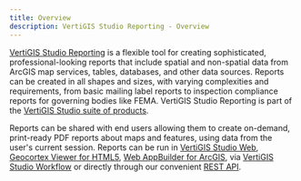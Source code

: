 ```yaml
---
title: Overview
description: VertiGIS Studio Reporting - Overview
---
```



[VertiGIS Studio Reporting](https://www.vertigisstudio.com/products/vertigis-studio-reporting/) is a flexible tool for creating sophisticated, professional-looking reports that include spatial and non-spatial data from ArcGIS map services, tables, databases, and other data sources. Reports can be created in all shapes and sizes, with varying complexities and requirements, from basic mailing label reports to inspection compliance reports for governing bodies like FEMA. VertiGIS Studio Reporting is part of the [VertiGIS Studio suite of products](https://www.vertigisstudio.com/products/).

Reports can be shared with end users allowing them to create on-demand, print-ready PDF reports about maps and features, using data from the user's current session. Reports can be run in [VertiGIS Studio Web](https://www.vertigisstudio.com/products/vertigis-studio-web/), [Geocortex Viewer for HTML5](https://docs.geocortex.com/essentials/gvh/), [Web AppBuilder for ArcGIS](https://www.esri.com/en-us/arcgis/products/web-appbuilder/overview), via [VertiGIS Studio Workflow](https://www.vertigisstudio.com/products/vertigis-studio-workflow/) or directly through our convenient [REST API](https://apps.geocortex.com/reporting/service/api-viewer/index.html?url=../swagger.json).

<DesignerCallout />

